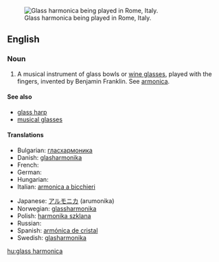 [[Image:Glass.harmonica.in.rome.arp.jpg|thumb|Glass harmonica being played in Rome, Italy.]]
==English==

===Noun===
{{en-noun|sg=[[glass]] [[harmonica]]}}

# {{musici}} A musical instrument of glass bowls or [[wine glass]]es, played with the fingers, invented by Benjamin Franklin. See [[armonica]].

====See also====
* [[glass harp]]
* [[musical glasses]]

====Translations====
{{trans-top|a musical instrument}}
* Bulgarian: [[гласхармоника]] {{f}}
* Danish: [[glasharmonika]]
* French: {{t-|fr|glassharmonica|m}}
* German: {{t+|de|Glasharmonika|f}}
* Hungarian: {{t+|hu|üvegharmonika}}
* Italian: [[armonica a bicchieri]] {{f}}
{{trans-mid}}
* Japanese: [[アルモニカ]] (arumonika)
* Norwegian: [[glassharmonika]]
* Polish: [[harmonika szklana]] {{f}}
* Russian: {{t-|ru|стеклянная гармоника|f|tr=stekljánnaja garmónika}}
* Spanish: [[armónica de cristal]] {{f}}
* Swedish: [[glasharmonika]] {{c}}
{{trans-bottom}}

[[hu:glass harmonica]]